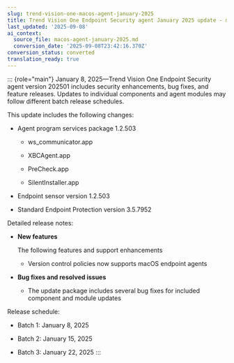 ```yaml
---
slug: trend-vision-one-macos-agent-january-2025
title: Trend Vision One Endpoint Security agent January 2025 update - macOS
last_updated: '2025-09-08'
ai_context:
  source_file: macos-agent-january-2025.md
  conversion_date: '2025-09-08T23:42:16.370Z'
conversion_status: converted
translation_ready: true
---
```


::: {role="main"}
January 8, 2025—Trend Vision One Endpoint Security agent version 202501 includes security enhancements, bug fixes, and feature releases. Updates to individual components and agent modules may follow different batch release schedules.

This update includes the following changes:

- Agent program services package 1.2.503

  - ws_communicator.app

  - XBCAgent.app

  - PreCheck.app

  - SilentInstaller.app

- Endpoint sensor version 1.2.503

- Standard Endpoint Protection version 3.5.7952

Detailed release notes:

- **New features**

  The following features and support enhancements

  - Version control policies now supports macOS endpoint agents

- **Bug fixes and resolved issues**

  - The update package includes several bug fixes for included component and module updates

Release schedule:

- Batch 1: January 8, 2025

- Batch 2: January 15, 2025

- Batch 3: January 22, 2025
:::
